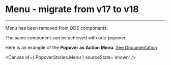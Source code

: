 
<Meta title="ODS Components/Menu" />

# Menu - migrate from v17 to v18
----

Menu has been removed from ODS components. <ods-badge size="sm" color="critical" icon="circle-xmark" label="Removed"></ods-badge>

The same component can be achieved with ods-popover.

Here is an example of the **Popover as Action Menu**: [See Documentation](?path=/docs/ods-components-popover--documentation#popover-as-action-menu)

<Canvas of={ PopoverStories.Menu } sourceState='shown' />
